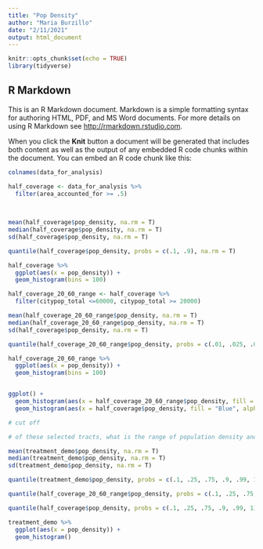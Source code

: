 ```yaml
---
title: "Pop Density"
author: "Maria Burzillo"
date: "2/11/2021"
output: html_document
---
```


```r
knitr::opts_chunk$set(echo = TRUE)
library(tidyverse)
```

## R Markdown

This is an R Markdown document. Markdown is a simple formatting syntax for authoring HTML, PDF, and MS Word documents. For more details on using R Markdown see <http://rmarkdown.rstudio.com>.

When you click the **Knit** button a document will be generated that includes both content as well as the output of any embedded R code chunks within the document. You can embed an R code chunk like this:

```r

colnames(data_for_analysis)

half_coverage <- data_for_analysis %>%
  filter(area_accounted_for >= .5)

  
  
mean(half_coverage$pop_density, na.rm = T)
median(half_coverage$pop_density, na.rm = T)
sd(half_coverage$pop_density, na.rm = T)

quantile(half_coverage$pop_density, probs = c(.1, .9), na.rm = T)
```
```r
half_coverage %>%
  ggplot(aes(x = pop_density)) +
  geom_histogram(bins = 100)
```

```r
half_coverage_20_60_range <- half_coverage %>%
  filter(citypop_total <=60000, citypop_total >= 20000)

mean(half_coverage_20_60_range$pop_density, na.rm = T)
median(half_coverage_20_60_range$pop_density, na.rm = T)
sd(half_coverage$pop_density, na.rm = T)

quantile(half_coverage_20_60_range$pop_density, probs = c(.01, .025, .03, .04,.05, .25, .75, .9, .99, 1), na.rm = T)

half_coverage_20_60_range %>%
  ggplot(aes(x = pop_density)) +
  geom_histogram(bins = 100)


ggplot() +
  geom_histogram(aes(x = half_coverage_20_60_range$pop_density, fill = "Red", alpha =.5)) +
  geom_histogram(aes(x = half_coverage$pop_density, fill = "Blue", alpha = .5)) 

# cut off 

```



```r
# of these selected tracts, what is the range of population density and how does this compare to the tracts selected in the grading prediction process?

mean(treatment_demo$pop_density, na.rm = T)
median(treatment_demo$pop_density, na.rm = T)
sd(treatment_demo$pop_density, na.rm = T)

quantile(treatment_demo$pop_density, probs = c(.1, .25, .75, .9, .99, 1), na.rm = T)
```

```r
quantile(half_coverage_20_60_range$pop_density, probs = c(.1, .25, .75, .9, .99, 1), na.rm = T)
```
```r
quantile(half_coverage$pop_density, probs = c(.1, .25, .75, .9, .99, 1), na.rm = T)
```

```r


treatment_demo %>%
  ggplot(aes(x = pop_density)) +
  geom_histogram()



```


